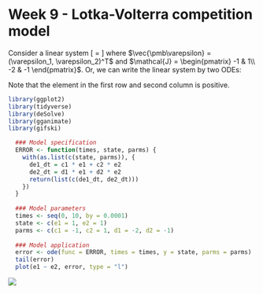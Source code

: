 
# Week 9 - Lotka-Volterra competition model {-} 


Consider a linear system
\[
\dfrac{d \vec{\pmb\varepsilon}}{d t} = \mathcal{J}\vec{\pmb\varepsilon}
\]
where $\vec{\pmb\varepsilon} = (\varepsilon_1, \varepsilon_2)^T$ and $\mathcal{J} = \begin{pmatrix} -1 & 1\\ -2 & -1 \end{pmatrix}$.
Or, we can write the linear system by two ODEs:
\begin{align*}
  \dfrac{d \varepsilon_1}{d t} &= (-1)\times \varepsilon_1 + (1)\times\varepsilon_2\\
  \dfrac{d \varepsilon_2}{d t} &= (-2)\times \varepsilon_1 + (-1)\times\varepsilon_2\\
\end{align*}

Note that the element in the first row and second column is positive.

```r
library(ggplot2)
library(tidyverse)
library(deSolve)
library(gganimate)
library(gifski)

  ### Model specification
  ERROR <- function(times, state, parms) {
    with(as.list(c(state, parms)), {
      de1_dt = c1 * e1 + c2 * e2
      de2_dt = d1 * e1 + d2 * e2
      return(list(c(de1_dt, de2_dt)))
    })
  }
  
  ### Model parameters
  times <- seq(0, 10, by = 0.0001)
  state <- c(e1 = 1, e2 = 1)
  parms <- c(c1 = -1, c2 = 1, d1 = -2, d2 = -1)
  
  ### Model application
  error <- ode(func = ERROR, times = times, y = state, parms = parms)
  tail(error)
  plot(e1 ~ e2, error, type = "l")
```

![](W9_dynamics_error.gif)

